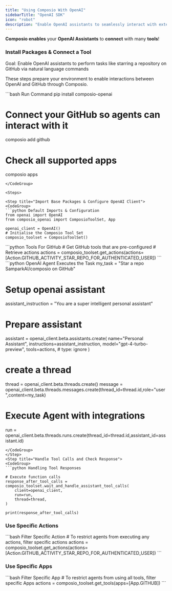 ```yaml
---
title: "Using Composio With OpenAI"
sidebarTitle: "OpenAI SDK"
icon: "robot"
description: "Enable OpenAI assistants to seamlessly interact with external apps via Composio for enhanced functionality"
---
```


**Composio enables** your **OpenAI Assistants** to **connect** with many **tools**!

### Install Packages & Connect a Tool

<Tip>Goal: Enable OpenAI assistants to perform tasks like starring a repository on GitHub via natural language commands</Tip>

These steps prepare your environment to enable interactions between OpenAI and GitHub through Composio.

<CodeGroup>
  ```bash Run Command 
  pip install composio-openai

  # Connect your GitHub so agents can interact with it
  composio add github 

  # Check all supported apps 
  composio apps
  ```
</CodeGroup>

<Steps>

<Step title="Import Base Packages & Configure OpenAI Client">
<CodeGroup>
```python Default Imports & Configuration
from openai import OpenAI
from composio_openai import ComposioToolSet, App

openai_client = OpenAI()
# Initialise the Composio Tool Set
composio_toolset = ComposioToolSet()
```
</CodeGroup>
</Step>
<Step title="Fetch All GitHub Tools via Composio">
<CodeGroup>
```python Tools For GitHub
# Get GitHub tools that are pre-configured
# Retrieve actions
actions = composio_toolset.get_actions(actions=[Action.GITHUB_ACTIVITY_STAR_REPO_FOR_AUTHENTICATED_USER])
```
</CodeGroup>
</Step>
<Step title="Execute the Task via OpenAI Assistant APIs"> 
<CodeGroup>
```python OpenAI Agent Executes the Task
my_task = "Star a repo SamparkAI/composio on GitHub"

# Setup openai assistant
assistant_instruction = "You are a super intelligent personal assistant"

# Prepare assistant
assistant = openai_client.beta.assistants.create(
    name="Personal Assistant",
    instructions=assistant_instruction,
    model="gpt-4-turbo-preview",
    tools=actions,  # type: ignore
)


# create a thread
thread = openai_client.beta.threads.create()
message = openai_client.beta.threads.messages.create(thread_id=thread.id,role="user",content=my_task)

# Execute Agent with integrations
run = openai_client.beta.threads.runs.create(thread_id=thread.id,assistant_id=assistant.id)

```
</CodeGroup>
</Step>
<Step title="Handle Tool Calls and Check Response">
<CodeGroup>
```python Handling Tool Responses

# Execute function calls
response_after_tool_calls = composio_toolset.wait_and_handle_assistant_tool_calls(
    client=openai_client,
    run=run,
    thread=thread,
)

print(response_after_tool_calls)
```

</CodeGroup>
</Step>
</Steps>

### Use Specific Actions
<CodeGroup>
```bash Filter Specific Action
# To restrict agents from executing any actions, filter specific actions
actions = composio_toolset.get_actions(actions=[Action.GITHUB_ACTIVITY_STAR_REPO_FOR_AUTHENTICATED_USER])
```
</CodeGroup>

### Use Specific Apps

<CodeGroup>
  ```bash Filter Specific App
  # To restrict agents from using all tools, filter specific Apps
  actions = composio_toolset.get_tools(apps=[App.GITHUB])
  ```
</CodeGroup>